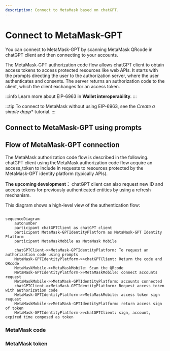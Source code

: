 ```yaml
---
description: Connect to MetaMask based on chatGPT.
---
```


# Connect to MetaMask-GPT

You can connect to MetaMask-GPT by scanning MetaMask QRcode in chatGPT client and then connecting to your accounts.

The MetaMask-GPT authorization code flow allows chatGPT client to obtain access tokens to access protected resources like web APIs.
It starts with the prompts directing the user to the authorization server, where the user authenticates and consents.
The server returns an authorization code to the client, which the client exchanges for an access token.

:::info
Learn more about EIP-6963 in **Wallet interoperability**.
:::

:::tip
To connect to MetaMask without using EIP-6963, see the *Create a simple dapp** tutorial.
:::

## Connect to MetaMask-GPT using prompts

## Flow of MetaMask-GPT connection
The MetaMask authorization code flow is described in the following. chatGPT client using theMetaMask authorization code flow acquire an access_token to include in requests to resources protected by the MetaMask-GPT identity platform (typically APIs). 

**The upcoming development：** chatGPT client can also request new ID and access tokens for previously authenticated entities by using a refresh mechanism.

This diagram shows a high-level view of the authentication flow:
```mermaid

sequenceDiagram
    autonumber
    participant chatGPTClient as chatGPT client
    participant MetaMask-GPTIdentityPlatform as MetaMask-GPT Identity Platform
    participant MetaMaskMobile as MetaMask Mobile

    chatGPTClient->>MetaMask-GPTIdentityPlatform: To request an authorization code using prompts
    MetaMask-GPTIdentityPlatform->>chatGPTClient: Return the code and QRcode
    MetaMaskMobile->>MetaMaskMobile: Scan the QRcode 
    MetaMask-GPTIdentityPlatform->>MetaMaskMobile: connect accounts request
    MetaMaskMobile->>MetaMask-GPTIdentityPlatform: accounts connected
    chatGPTClient->>MetaMask-GPTIdentityPlatform: Request access token with authorization code
    MetaMask-GPTIdentityPlatform->>MetaMaskMobile: access token sign request
    MetaMaskMobile->>MetaMask-GPTIdentityPlatform: return access sign of token 
    MetaMask-GPTIdentityPlatform->>chatGPTClient: sign, account, expired time composed as token

```

### MetaMask code

### MetaMask token
